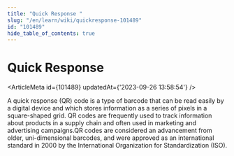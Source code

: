 ```yaml
---
title: "Quick Response "
slug: "/en/learn/wiki/quickresponse-101489"
id: "101489"
hide_table_of_contents: true
---
```



# Quick Response 

<ArticleMeta id={101489} updatedAt={'2023-09-26 13:58:54'} />
<div className='border-solid border-b border-t-0 my-4 border-[var(--ifm-color-gray-300)]' />

A quick response (QR) code is a type of barcode that can be read easily by a digital device and which stores information as a series of pixels in a square-shaped grid. QR codes are frequently used to track information about products in a supply chain and often used in marketing and advertising campaigns.QR codes are considered an advancement from older, uni-dimensional barcodes, and were approved as an international standard in 2000 by the International Organization for Standardization (ISO).
